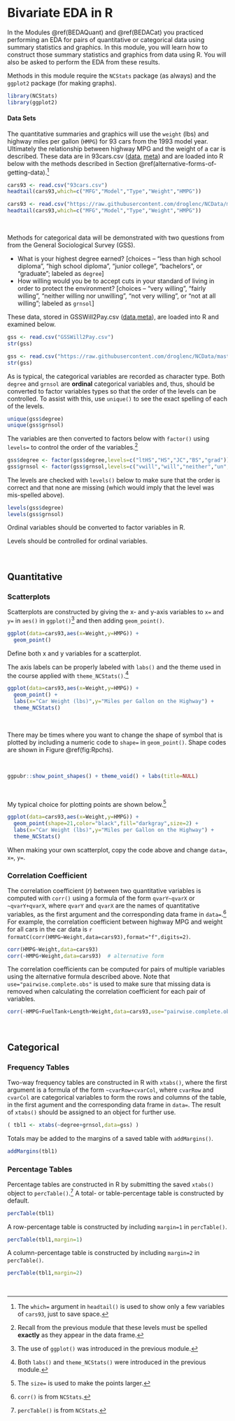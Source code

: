 # Bivariate EDA in R {#RBivEDA}
In the Modules \@ref(BEDAQuant) and \@ref(BEDACat) you practiced performing an EDA for pairs of quantitative or categorical data using summary statistics and graphics. In this module, you will learn how to construct those summary statistics and graphics from data using R. You will also be asked to perform the EDA from these results.

Methods in this module require the `NCStats` package (as always) and the `ggplot2` package (for making graphs).

```r
library(NCStats)
library(ggplot2)
```

#### Data Sets {-}
The quantitative summaries and graphics will use the `weight` (lbs) and highway miles per gallon (`HMPG`) for 93 cars from the 1993 model year. Ultimately the relationship between highway MPG and the weight of a car is described. These data are in 93cars.csv ([data](https://raw.githubusercontent.com/droglenc/NCData/master/93cars.csv), [meta](https://raw.githubusercontent.com/droglenc/NCData/master/93cars_meta.txt)) and are loaded into R below with the methods described in Section \@ref(alternative-forms-of-getting-data).^[The `which=` argument in `headtail()` is used to show only a few variables of `cars93`, just to save space.]

```r
cars93 <- read.csv("93cars.csv")
headtail(cars93,which=c("MFG","Model","Type","Weight","HMPG"))
```
```r
cars93 <- read.csv("https://raw.githubusercontent.com/droglenc/NCData/master/93cars.csv")
headtail(cars93,which=c("MFG","Model","Type","Weight","HMPG"))
```

&nbsp;

Methods for categorical data will be demonstrated with two questions from from the General Sociological Survey (GSS).

* What is your highest degree earned? [choices -- "less than high school diploma", "high school diploma", "junior college", "bachelors", or "graduate"; labeled as `degree`]
* How willing would you be to accept cuts in your standard of living in order to protect the environment? [choices -- "very willing", "fairly willing", "neither willing nor unwilling", "not very willing", or "not at all willing"; labeled as `grnsol`]

These data, stored in GSSWill2Pay.csv  ([data](https://raw.githubusercontent.com/droglenc/NCData/master/GSSWill2Pay.csv),[meta](https://raw.githubusercontent.com/droglenc/NCData/master/GSSWill2Pay_meta.txt)), are loaded into R and examined below.

```r
gss <- read.csv("GSSWill2Pay.csv")
str(gss)
```
```r
gss <- read.csv("https://raw.githubusercontent.com/droglenc/NCData/master/GSSWill2Pay.csv")
str(gss)
```

As is typical, the categorical variables are recorded as character type. Both `degree` and `grnsol` are **ordinal** categorical variables and, thus, should be converted to factor variables types so that the order of the levels can be controlled. To assist with this, use `unique()` to see the exact spelling of each of the levels.

```r
unique(gss$degree)
unique(gss$grnsol)
```

The variables are then converted to factors below with `factor()` using `levels=` to control the order of the variables.^[Recall from the previous module that these levels must be spelled **exactly** as they appear in the data frame.]

```r
gss$degree <- factor(gss$degree,levels=c("ltHS","HS","JC","BS","grad"))
gss$grnsol <- factor(gss$grnsol,levels=c("vwill","will","neither","un","vun"))
```

The levels are checked with `levels()` below to make sure that the order is correct and that none are missing (which would imply that the level was mis-spelled above).

```r
levels(gss$degree)
levels(gss$grnsol)
```

::: {.tip data-latex=''}
Ordinal variables should be converted to factor variables in R.

Levels should be controlled for ordinal variables.
:::

&nbsp;

## Quantitative
### Scatterplots
Scatterplots are constructed by giving the x- and y-axis variables to `x=` and `y=` in `aes()` in `ggplot()`^[The use of `ggplot()` was introduced in the previous module.] and then adding `geom_point()`.

```r
ggplot(data=cars93,aes(x=Weight,y=HMPG)) +
  geom_point()
```

::: {.tip data-latex=''}
Define both x and y variables for a scatterplot.
:::

The axis labels can be properly labeled with `labs()` and the theme used in the course applied with `theme_NCStats()`.^[Both `labs()` and `theme_NCStats()` were introduced in the previous module.]

```r
ggplot(data=cars93,aes(x=Weight,y=HMPG)) +
  geom_point() +
  labs(x="Car Weight (lbs)",y="Miles per Gallon on the Highway") +
  theme_NCStats()
```

&nbsp;

There may be times where you want to change the shape of symbol that is plotted by including a numeric code to `shape=` in `geom_point()`. Shape codes are shown in Figure \@ref(fig:Rpchs).

&nbsp;

```r
ggpubr::show_point_shapes() + theme_void() + labs(title=NULL)
```

&nbsp;

My typical choice for plotting points are shown below.^[The `size=` is used to make the points larger.]

```r
ggplot(data=cars93,aes(x=Weight,y=HMPG)) +
  geom_point(shape=21,color="black",fill="darkgray",size=2) +
  labs(x="Car Weight (lbs)",y="Miles per Gallon on the Highway") +
  theme_NCStats()
```

::: {.tip data-latex=''}
When making your own scatterplot, copy the code above and change `data=`, `x=`, `y=`.
:::

### Correlation Coefficient
The correlation coefficient ($r$) between two quantitative variables is computed with `corr()` using a formula of the form `qvarY~qvarX` or `~qvarY+qvarX`, where `qvarY` and `qvarX` are the names of quantitative variables, as the first argument and the corresponding data frame in `data=`.^[`corr()` is from `NCStats`.] For example, the correlation coefficient between highway MPG and weight for all cars in the car data is `r formatC(corr(HMPG~Weight,data=cars93),format="f",digits=2)`.

```r
corr(HMPG~Weight,data=cars93)
corr(~HMPG+Weight,data=cars93)  # alternative form
```

The correlation coefficients can be computed for pairs of multiple variables using the alternative formula described above. Note that `use="pairwise.complete.obs"` is used to make sure that missing data is removed when calculating the correlation coefficient for each pair of variables.

```r
corr(~HMPG+FuelTank+Length+Weight,data=cars93,use="pairwise.complete.obs",digits=2)
```

&nbsp;

## Categorical
### Frequency Tables
Two-way frequency tables are constructed in R with `xtabs()`, where the first argument is a formula of the form `~cvarRow+cvarCol`, where `cvarRow` and `cvarCol` are categorical variables to form the rows and columns of the table, in the first agument and the corresponding data frame in `data=`. The result of `xtabs()` should be assigned to an object for further use.

```r
( tbl1 <- xtabs(~degree+grnsol,data=gss) )
```

Totals may be added to the margins of a saved table with `addMargins()`.

```r
addMargins(tbl1)
```

### Percentage Tables
Percentage tables are constructed in R by submitting the saved `xtabs()` object to `percTable()`.^[`percTable()` is from `NCStats`.] A total- or table-percentage table is constructed by default.

```r
percTable(tbl1)
```

A row-percentage table is constructed by including `margin=1` in `percTable()`.

```r
percTable(tbl1,margin=1)
```

A column-percentage table is constructed by including `margin=2` in `percTable()`.

```r
percTable(tbl1,margin=2)
```

&nbsp;
